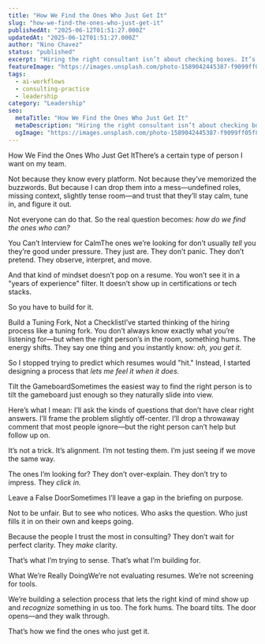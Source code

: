 ```yaml
---
title: "How We Find the Ones Who Just Get It"
slug: "how-we-find-the-ones-who-just-get-it"
publishedAt: "2025-06-12T01:51:27.000Z"
updatedAt: "2025-06-12T01:51:27.000Z"
author: "Nino Chavez"
status: "published"
excerpt: "Hiring the right consultant isn’t about checking boxes. It’s about building the kind of process that makes the right people show up—and lets the wrong ones opt out early."
featureImage: "https://images.unsplash.com/photo-1589042445387-f9099ff05f8e?crop=entropy&cs=tinysrgb&fit=max&fm=jpg&ixid=M3wxMTc3M3wwfDF8c2VhcmNofDE5fHxzeW5jaHJvbml6ZWR8ZW58MHx8fHwxNzQ5NjkzMDUyfDA&ixlib=rb-4.1.0&q=80&w=2000"
tags:
  - ai-workflows
  - consulting-practice
  - leadership
category: "Leadership"
seo:
  metaTitle: "How We Find the Ones Who Just Get It"
  metaDescription: "Hiring the right consultant isn’t about checking boxes. It’s about building the kind of process that makes the right people show up—and lets the wrong ones opt out early."
  ogImage: "https://images.unsplash.com/photo-1589042445387-f9099ff05f8e?crop=entropy&cs=tinysrgb&fit=max&fm=jpg&ixid=M3wxMTc3M3wwfDF8c2VhcmNofDE5fHxzeW5jaHJvbml6ZWR8ZW58MHx8fHwxNzQ5NjkzMDUyfDA&ixlib=rb-4.1.0&q=80&w=2000"
---
```

How We Find the Ones Who Just Get ItThere’s a certain type of person I want on my team.

Not because they know every platform. Not because they’ve memorized the buzzwords. But because I can drop them into a mess—undefined roles, missing context, slightly tense room—and trust that they’ll stay calm, tune in, and figure it out.

Not everyone can do that.
So the real question becomes: *how do we find the ones who can?*

You Can’t Interview for CalmThe ones we’re looking for don’t usually *tell* you they’re good under pressure. They just are. They don’t panic. They don’t pretend. They observe, interpret, and move.

And that kind of mindset doesn’t pop on a resume. You won’t see it in a "years of experience" filter. It doesn’t show up in certifications or tech stacks.

So you have to build for it.

Build a Tuning Fork, Not a ChecklistI’ve started thinking of the hiring process like a tuning fork.
You don’t always know exactly what you’re listening for—but when the right person’s in the room, something hums. The energy shifts. They say one thing and you instantly know: *oh, you get it.*

So I stopped trying to predict which resumes would "hit."
Instead, I started designing a process that *lets me feel it when it does.*

Tilt the GameboardSometimes the easiest way to find the right person is to tilt the gameboard just enough so they naturally slide into view.

Here’s what I mean:
I’ll ask the kinds of questions that don’t have clear right answers.
I’ll frame the problem slightly off-center.
I’ll drop a throwaway comment that most people ignore—but the right person can’t help but follow up on.

It’s not a trick. It’s alignment. I’m not testing them. I’m just seeing if we move the same way.

The ones I’m looking for?
They don’t over-explain.
They don’t try to impress.
They *click in.*

Leave a False DoorSometimes I’ll leave a gap in the briefing on purpose.

Not to be unfair. But to see who notices. Who asks the question. Who just fills it in on their own and keeps going.

Because the people I trust the most in consulting?
They don’t wait for perfect clarity.
They *make* clarity.

That’s what I’m trying to sense. That’s what I’m building for.

What We’re Really DoingWe’re not evaluating resumes.
We’re not screening for tools.

We’re building a selection process that lets the right kind of mind show up and *recognize* something in us too.
The fork hums.
The board tilts.
The door opens—and they walk through.

That’s how we find the ones who just get it.
